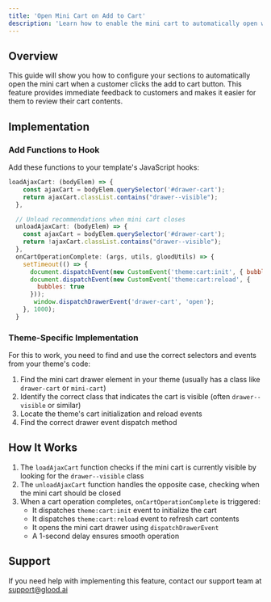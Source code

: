 ```yaml
---
title: 'Open Mini Cart on Add to Cart'
description: 'Learn how to enable the mini cart to automatically open when clicking the add to cart button'
---
```


## Overview

This guide will show you how to configure your sections to automatically open the mini cart when a customer clicks the add to cart button. This feature provides immediate feedback to customers and makes it easier for them to review their cart contents.

## Implementation

### Add Functions to Hook
Add these functions to your template's JavaScript hooks:

```javascript
loadAjaxCart: (bodyElem) => {
    const ajaxCart = bodyElem.querySelector('#drawer-cart');
    return ajaxCart.classList.contains("drawer--visible");
  },

  // Unload recommendations when mini cart closes
  unloadAjaxCart: (bodyElem) => {
    const ajaxCart = bodyElem.querySelector('#drawer-cart');
    return !ajaxCart.classList.contains("drawer--visible");
  },
  onCartOperationComplete: (args, utils, gloodUtils) => {
    setTimeout(() => {
      document.dispatchEvent(new CustomEvent('theme:cart:init', { bubbles: true }));
      document.dispatchEvent(new CustomEvent('theme:cart:reload', {
        bubbles: true
      }));
       window.dispatchDrawerEvent('drawer-cart', 'open');
    }, 1000);
  }
```

### Theme-Specific Implementation
For this to work, you need to find and use the correct selectors and events from your theme's code:

1. Find the mini cart drawer element in your theme (usually has a class like `drawer-cart` or `mini-cart`)
2. Identify the correct class that indicates the cart is visible (often `drawer--visible` or similar)
3. Locate the theme's cart initialization and reload events
4. Find the correct drawer event dispatch method

## How It Works

1. The `loadAjaxCart` function checks if the mini cart is currently visible by looking for the `drawer--visible` class
2. The `unloadAjaxCart` function handles the opposite case, checking when the mini cart should be closed
3. When a cart operation completes, `onCartOperationComplete` is triggered:
   - It dispatches `theme:cart:init` event to initialize the cart
   - It dispatches `theme:cart:reload` event to refresh cart contents
   - It opens the mini cart drawer using `dispatchDrawerEvent`
   - A 1-second delay ensures smooth operation

## Support

If you need help with implementing this feature, contact our support team at support@glood.ai 